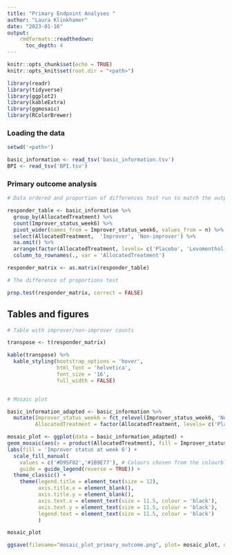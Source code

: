 ---
title: "Primary Endpoint Analyses "
author: "Laura Klinkhamer"
date: "2023-01-16"
output:
    rmdformats::readthedown:
      toc_depth: 4
---

```{r setup, include=TRUE, message = FALSE, , warning = FALSE}
knitr::opts_chunk$set(echo = TRUE)
knitr::opts_knit$set(root.dir = "<path>")

library(readr)
library(tidyverse)
library(ggplot2)
library(kableExtra)
library(ggmosaic)
library(RColorBrewer)
```

### Loading the data

```{r include=TRUE, message = FALSE, warning = TRUE}
setwd('<path>')

basic_information <- read_tsv('basic_information.tsv')
BPI <- read_tsv('BPI.tsv')

```


### Primary outcome analysis

```{r include=TRUE, message = FALSE, warning = TRUE}

# Data ordered and proportion of differences test run to match the output of the ECTU statisician's report exactly

responder_table <- basic_information %>% 
  group_by(AllocatedTreatment) %>%
  count(Improver_status_week6) %>%
  pivot_wider(names_from = Improver_status_week6, values_from = n) %>%
  select(AllocatedTreatment,  'Improver', 'Non-improver') %>%
  na.omit() %>%
  arrange(factor(AllocatedTreatment, levels= c('Placebo', 'Levomenthol'))) %>%
  column_to_rownames(., var = 'AllocatedTreatment')

responder_matrix <- as.matrix(responder_table)

# The difference of proportions test 

prop.test(responder_matrix, correct = FALSE)

```



## Tables and figures

```{r include=TRUE, message = FALSE, warning = FALSE}

# Table with improver/non-improver counts

transpose <- t(responder_matrix)

kable(transpose) %>% 
  kable_styling(bootstrap_options = 'hover', 
                html_font = 'helvetica',
                font_size = '16',
                full_width = FALSE)


# Mosaic plot

basic_information_adapted <- basic_information %>%
  mutate(Improver_status_week6 = fct_relevel(Improver_status_week6, 'Non-improver', 'Improver'),
         AllocatedTreatment = factor(AllocatedTreatment, levels= c('Placebo', 'Levomenthol')))

mosaic_plot <- ggplot(data = basic_information_adapted) +
geom_mosaic(aes(x = product(AllocatedTreatment), fill = Improver_status_week6), na.rm=TRUE) +
labs(fill = 'Improver status at week 6') +
  scale_fill_manual(
    values = c('#D95F02','#1B9E77'), # Colours chosen from the colourblind friendly palette RColorBrewer::brewer.pal(8, 'Dark2')
    guide = guide_legend(reverse = TRUE)) + 
  theme_classic() +
    theme(legend.title = element_text(size = 12),
          axis.title.x = element_blank(),
          axis.title.y = element_blank(),
          axis.text.x = element_text(size = 11.5, colour = 'black'),  
          axis.text.y = element_text(size = 11.5, colour = 'black'),
          legend.text = element_text(size = 11.5, colour = 'black')  
          ) 

mosaic_plot 

ggsave(filename="mosaic_plot_primary_outcome.png", plot= mosaic_plot, device="png", path='<path>', height=3.75, width=6.5, units="in", dpi = 700)


```


